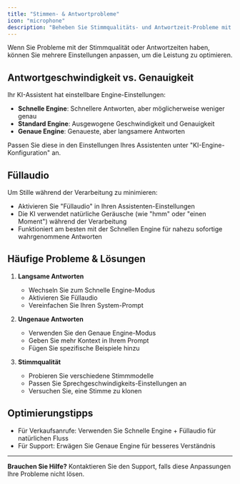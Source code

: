```yaml
---
title: "Stimmen- & Antwortprobleme"
icon: "microphone"
description: "Beheben Sie Stimmqualitäts- und Antwortzeit-Probleme mit Ihrem KI-Assistenten"
---
```


Wenn Sie Probleme mit der Stimmqualität oder Antwortzeiten haben, können Sie mehrere Einstellungen anpassen, um die Leistung zu optimieren.

## Antwortgeschwindigkeit vs. Genauigkeit

Ihr KI-Assistent hat einstellbare Engine-Einstellungen:

- **Schnelle Engine**: Schnellere Antworten, aber möglicherweise weniger genau
- **Standard Engine**: Ausgewogene Geschwindigkeit und Genauigkeit
- **Genaue Engine**: Genaueste, aber langsamere Antworten

Passen Sie diese in den Einstellungen Ihres Assistenten unter "KI-Engine-Konfiguration" an.

## Füllaudio

Um Stille während der Verarbeitung zu minimieren:

- Aktivieren Sie "Füllaudio" in Ihren Assistenten-Einstellungen
- Die KI verwendet natürliche Geräusche (wie "hmm" oder "einen Moment") während der Verarbeitung
- Funktioniert am besten mit der Schnellen Engine für nahezu sofortige wahrgenommene Antworten

## Häufige Probleme & Lösungen

1. **Langsame Antworten**

   - Wechseln Sie zum Schnelle Engine-Modus
   - Aktivieren Sie Füllaudio
   - Vereinfachen Sie Ihren System-Prompt

2. **Ungenaue Antworten**

   - Verwenden Sie den Genaue Engine-Modus
   - Geben Sie mehr Kontext in Ihrem Prompt
   - Fügen Sie spezifische Beispiele hinzu

3. **Stimmqualität**
   - Probieren Sie verschiedene Stimmmodelle
   - Passen Sie Sprechgeschwindigkeits-Einstellungen an
   - Versuchen Sie, eine Stimme zu klonen

## Optimierungstipps

- Für Verkaufsanrufe: Verwenden Sie Schnelle Engine + Füllaudio für natürlichen Fluss
- Für Support: Erwägen Sie Genaue Engine für besseres Verständnis

---

**Brauchen Sie Hilfe?** Kontaktieren Sie den Support, falls diese Anpassungen Ihre Probleme nicht lösen. 